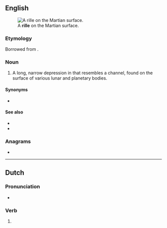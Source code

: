 {{also|Rille}}
==English==
[[Image:PIA08598 modest.jpg|thumb|A '''rille''' on the Martian surface.]]

===Etymology===
Borrowed from {{bor|en|de|Rille||channel}}.

===Noun===
{{en-noun}}

# {{lb|en|planetology}} A long, narrow depression in that resembles a channel, found on the surface of various lunar and planetary bodies.

====Synonyms====
* {{l|en|rima}}

====See also====
* {{l|en|mare}}
* {{l|en|graben}}

===Anagrams===
* {{anagrams|en|a=eillr|iller}}

----

==Dutch==

===Pronunciation===
* {{audio|Nl-rille.ogg|Audio|lang=nl}}

===Verb===
{{head|nl|verb form}}

# {{nl-verb form of|n=sg|t=pres|m=subj|rillen}}